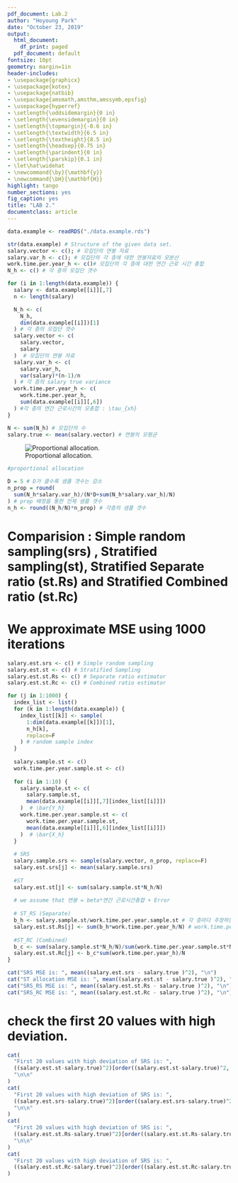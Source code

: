 ```yaml
---
pdf_document: Lab.2
author: "Hoyoung Park"
date: "October 23, 2019"
output:
  html_document:
    df_print: paged
  pdf_document: default
fontsize: 10pt
geometry: margin=1in
header-includes:
- \usepackage{graphicx}
- \usepackage{kotex}
- \usepackage{natbib}
- \usepackage{amsmath,amsthm,amssymb,epsfig}
- \usepackage{hyperref}
- \setlength{\oddsidemargin}{0 in}
- \setlength{\evensidemargin}{0 in}
- \setlength{\topmargin}{-0.6 in}
- \setlength{\textwidth}{6.5 in}
- \setlength{\textheight}{8.5 in}
- \setlength{\headsep}{0.75 in}
- \setlength{\parindent}{0 in}
- \setlength{\parskip}{0.1 in}
- \let\hat\widehat
- \newcommand{\by}{\mathbf{y}}
- \newcommand{\bH}{\mathbf{H}}
highlight: tango
number_sections: yes
fig_caption: yes
title: "LAB 2."
documentclass: article
---
```


```r
data.example <- readRDS("./data.example.rds")
```

```r
str(data.example) # Structure of the given data set.
salary.vector <- c(); # 모집단의 연봉 자료
salary.var_h <- c(); # 모집단의 각 층에 대한 연봉자료의 모분산
work.time.per.year_h <- c()# 모집단의 각 층에 대한 연간 근로 시간 총합
N_h <- c() # 각 층의 모집단 갯수

for (i in 1:length(data.example)) {
  salary <- data.example[[i]][,7]
  n <- length(salary)

  N_h <- c(
    N_h, 
    dim(data.example[[i]])[1]
  ) # 각 층의 모집단 갯수 
  salary.vector <- c(
    salary.vector, 
    salary
  )  # 모집단의 연봉 자료 
  salary.var_h <- c(
    salary.var_h, 
    var(salary)*(n-1)/n
  ) # 각 층의 salary true variance
  work.time.per.year_h <- c(
    work.time.per.year_h,
    sum(data.example[[i]][,6])
  ) #각 층의 연간 근로시간의 모총합 : \tau_{xh}
}

N <- sum(N_h) # 모집단의 수
salary.true <- mean(salary.vector) # 연봉의 모평균 
```

![Proportional allocation.](proportional_allocation.png)

```r
#proportional allocation

D = 5 # D가 클수록 샘플 갯수는 감소
n_prop = round(
  sum(N_h*salary.var_h)/(N*D+sum(N_h*salary.var_h)/N)
) # prop 배정을 통한 전체 샘플 갯수  
n_h <- round((N_h/N)*n_prop) # 각층의 샘플 갯수 

```

# Comparision : Simple random sampling(srs) , Stratified sampling(st), Stratified Separate ratio (st.Rs) and Stratified Combined ratio (st.Rc)

# We approximate MSE using 1000 iterations

```r
salary.est.srs <- c() # Simple random sampling
salary.est.st <- c() # Stratified Sampling
salary.est.st.Rs <- c() # Separate ratio estimator
salary.est.st.Rc <- c() # Combined ratio estimator

for (j in 1:1000) {
  index_list <- list()
  for (k in 1:length(data.example)) {
    index_list[[k]] <- sample(
      1:dim(data.example[[k]])[1], 
      n_h[k], 
      replace=F
    ) # random sample index
  }
  
  salary.sample.st <- c()
  work.time.per.year.sample.st <- c()
  
  for (i in 1:10) {
    salary.sample.st <- c(
      salary.sample.st, 
      mean(data.example[[i]][,7][index_list[[i]]])
    )  # \bar{Y_h} 
    work.time.per.year.sample.st <- c(
      work.time.per.year.sample.st, 
      mean(data.example[[i]][,6][index_list[[i]]])
    )  # \bar{X_h}
  }
  
  # SRS
  salary.sample.srs <- sample(salary.vector, n_prop, replace=F) 
  salary.est.srs[j] <- mean(salary.sample.srs)
  
  #ST
  salary.est.st[j] <- sum(salary.sample.st*N_h/N)
  
  # we assume that 연봉 = beta*연간 근로시간총합 + Error
  
  # ST_RS (Separate)
  b_h <- salary.sample.st/work.time.per.year.sample.st # 각 층마다 추정하는 beta 추정값 
  salary.est.st.Rs[j] <- sum(b_h*work.time.per.year_h/N) # work.time.per.year_h= \tau_{xh} in lecture note
  
  #ST_RC (Combined)
  b_c <- sum(salary.sample.st*N_h/N)/sum(work.time.per.year.sample.st*N_h/N)
  salary.est.st.Rc[j] <- b_c*sum(work.time.per.year_h)/N
}

cat("SRS MSE is: ", mean((salary.est.srs - salary.true )^2), "\n") 
cat("ST allocation MSE is: ", mean((salary.est.st - salary.true )^2), "\n") 
cat("SRS_RS MSE is: ", mean((salary.est.st.Rs - salary.true )^2), "\n") 
cat("SRS_RC MSE is: ", mean((salary.est.st.Rc - salary.true )^2), "\n") 

```

# check the first 20 values with high deviation.

```r
cat(
  "First 20 values with high deviation of SRS is: ",
  ((salary.est.st-salary.true)^2)[order((salary.est.st-salary.true)^2, decreasing=T)][1:20],
  "\n\n"
)
cat(
  "First 20 values with high deviation of SRS is: ",
  ((salary.est.srs-salary.true)^2)[order((salary.est.srs-salary.true)^2,decreasing=T)][1:20],
  "\n\n"
)
cat(
  "First 20 values with high deviation of SRS is: ",
  ((salary.est.st.Rs-salary.true)^2)[order((salary.est.st.Rs-salary.true)^2,decreasing=T)][1:20],
  "\n\n"
)
cat(
  "First 20 values with high deviation of SRS is: ",
  ((salary.est.st.Rc-salary.true)^2)[order((salary.est.st.Rc-salary.true)^2,decreasing=T)][1:20]
)
```
